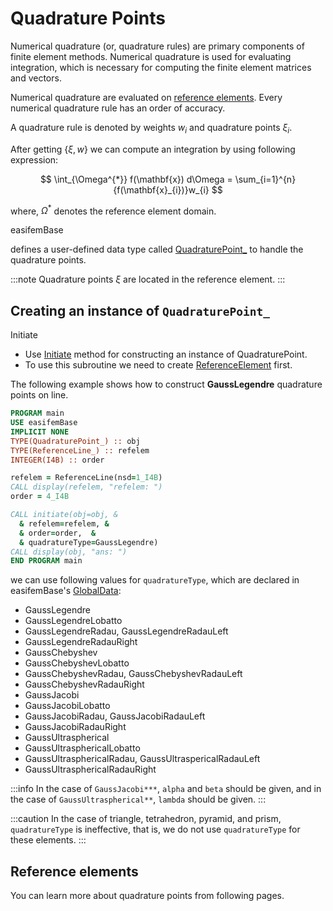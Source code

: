 # Quadrature Points

Numerical quadrature (or, quadrature rules) are primary components of finite element methods. Numerical quadrature is used for evaluating integration, which is necessary for computing the finite element matrices and vectors.

Numerical quadrature are evaluated on [reference elements](/guides/programming-fem/referenceElement). Every numerical quadrature rule has an order of accuracy.

A quadrature rule is denoted by weights $w_{i}$ and quadrature points $\xi_{i}$.

After getting $\{\xi, w\}$ we can compute an integration by using following expression:

$$
\int_{\Omega^{*}} f(\mathbf{x}) d\Omega = \sum_{i=1}^{n}{f(\mathbf{x}_{i})}w_{i}
$$

where, $\Omega^{*}$ denotes the reference element domain.

<span class="badge badge--primary">easifemBase </span>

defines a user-defined data type called [QuadraturePoint_](/docs-api/QuadraturePoint/) to handle the quadrature points.

:::note
Quadrature points $\xi$ are located in the reference element.
:::

## Creating an instance of `QuadraturePoint_`

<span class="badge badge--secondary"> Initiate </span>

- Use [Initiate](/docs-api/QuadraturePoint/Initiate) method for constructing an instance of QuadraturePoint.
- To use this subroutine we need to create [ReferenceElement](/docs-api/ReferenceElement) first.

The following example shows how to construct **GaussLegendre** quadrature points on line.

```fortran title="Gauss Legendre points on line elements"
PROGRAM main
USE easifemBase
IMPLICIT NONE
TYPE(QuadraturePoint_) :: obj
TYPE(ReferenceLine_) :: refelem
INTEGER(I4B) :: order

refelem = ReferenceLine(nsd=1_I4B)
CALL display(refelem, "refelem: ")
order = 4_I4B

CALL initiate(obj=obj, &
  & refelem=refelem, &
  & order=order,  &
  & quadratureType=GaussLegendre)
CALL display(obj, "ans: ")
END PROGRAM main
```

we can use following values for `quadratureType`, which are declared in easifemBase's [GlobalData](/docs-api/GlobalData):

- GaussLegendre
- GaussLegendreLobatto
- GaussLegendreRadau, GaussLegendreRadauLeft
- GaussLegendreRadauRight
- GaussChebyshev
- GaussChebyshevLobatto
- GaussChebyshevRadau, GaussChebyshevRadauLeft
- GaussChebyshevRadauRight
- GaussJacobi
- GaussJacobiLobatto
- GaussJacobiRadau, GaussJacobiRadauLeft
- GaussJacobiRadauRight
- GaussUltraspherical
- GaussUltrasphericalLobatto
- GaussUltrasphericalRadau, GaussUltraspericalRadauLeft
- GaussUltrasphericalRadauRight

:::info
In the case of `GaussJacobi***`, `alpha` and `beta` should be given, and in the case of `GaussUltraspherical**`, `lambda` should be given.
:::

:::caution
In the case of triangle, tetrahedron, pyramid, and prism,  `quadratureType` is ineffective, that is, we do not use `quadratureType` for these elements.
:::

## Reference elements

You can learn more about quadrature points from following pages.

<CardSection id="quadraturePoints">

  <Card
    title="Line"
    to="/guides/programming-fem/quadraturePoints/line"
  />
  <Card
    title="Triangle"
    to="/guides/programming-fem/quadraturePoints/triangle"
  />
  <Card
    title="Quadrangle"
    to="/guides/programming-fem/quadraturePoints/quadrangle"
  />
  <Card
    title="Hexahedron"
    to="/guides/programming-fem/quadraturePoints/hexahedron"
  />
  <Card
    title="Tetrahedron"
    to="/guides/programming-fem/quadraturePoints/tetrahedron"
  />
  <Card
    title="Prism"
    to="/guides/programming-fem/quadraturePoints/prism"
  />
  <Card
    title="Pyramid"
    to="/guides/programming-fem/quadraturePoints/pyramid"
  />
</CardSection>
